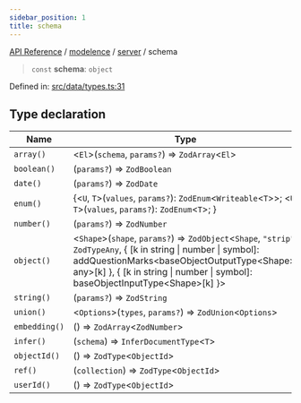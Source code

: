 ```yaml
---
sidebar_position: 1
title: schema
---
```


[API Reference](/api-reference/modelence/server/variables/../../../index) / [modelence](/api-reference/modelence/server/variables/../../index) / [server](/api-reference/modelence/server/variables/../index) / schema

> `const` **schema**: `object`

Defined in: [src/data/types.ts:31](https://github.com/modelence/modelence/blob/f653e5c651cf7186ab25fa98b863b510bf015e87/packages/modelence/src/data/types.ts#L31)

## Type declaration

| Name | Type | Default value | Defined in |
| ------ | ------ | ------ | ------ |
| <a id="array"></a> `array()` | \<`El`\>(`schema`, `params?`) => `ZodArray`\<`El`\> | `schemaArray` | [src/data/types.ts:36](https://github.com/modelence/modelence/blob/f653e5c651cf7186ab25fa98b863b510bf015e87/packages/modelence/src/data/types.ts#L36) |
| <a id="boolean"></a> `boolean()` | (`params?`) => `ZodBoolean` | `schemaBoolean` | [src/data/types.ts:35](https://github.com/modelence/modelence/blob/f653e5c651cf7186ab25fa98b863b510bf015e87/packages/modelence/src/data/types.ts#L35) |
| <a id="date"></a> `date()` | (`params?`) => `ZodDate` | `schemaDate` | [src/data/types.ts:34](https://github.com/modelence/modelence/blob/f653e5c651cf7186ab25fa98b863b510bf015e87/packages/modelence/src/data/types.ts#L34) |
| <a id="enum"></a> `enum()` | \{\<`U`, `T`\>(`values`, `params?`): `ZodEnum`\<`Writeable`\<`T`\>\>; \<`U`, `T`\>(`values`, `params?`): `ZodEnum`\<`T`\>; \} | `schemaEnum` | [src/data/types.ts:38](https://github.com/modelence/modelence/blob/f653e5c651cf7186ab25fa98b863b510bf015e87/packages/modelence/src/data/types.ts#L38) |
| <a id="number"></a> `number()` | (`params?`) => `ZodNumber` | `schemaNumber` | [src/data/types.ts:33](https://github.com/modelence/modelence/blob/f653e5c651cf7186ab25fa98b863b510bf015e87/packages/modelence/src/data/types.ts#L33) |
| <a id="object"></a> `object()` | \<`Shape`\>(`shape`, `params?`) => `ZodObject`\<`Shape`, `"strip"`, `ZodTypeAny`, \{ \[k in string \| number \| symbol\]: addQuestionMarks\<baseObjectOutputType\<Shape\>, any\>\[k\] \}, \{ \[k in string \| number \| symbol\]: baseObjectInputType\<Shape\>\[k\] \}\> | `schemaObject` | [src/data/types.ts:37](https://github.com/modelence/modelence/blob/f653e5c651cf7186ab25fa98b863b510bf015e87/packages/modelence/src/data/types.ts#L37) |
| <a id="string"></a> `string()` | (`params?`) => `ZodString` | `schemaString` | [src/data/types.ts:32](https://github.com/modelence/modelence/blob/f653e5c651cf7186ab25fa98b863b510bf015e87/packages/modelence/src/data/types.ts#L32) |
| <a id="union"></a> `union()` | \<`Options`\>(`types`, `params?`) => `ZodUnion`\<`Options`\> | - | [src/data/types.ts:51](https://github.com/modelence/modelence/blob/f653e5c651cf7186ab25fa98b863b510bf015e87/packages/modelence/src/data/types.ts#L51) |
| `embedding()` | () => `ZodArray`\<`ZodNumber`\> | - | [src/data/types.ts:39](https://github.com/modelence/modelence/blob/f653e5c651cf7186ab25fa98b863b510bf015e87/packages/modelence/src/data/types.ts#L39) |
| `infer()` | (`schema`) => `InferDocumentType`\<`T`\> | - | [src/data/types.ts:52](https://github.com/modelence/modelence/blob/f653e5c651cf7186ab25fa98b863b510bf015e87/packages/modelence/src/data/types.ts#L52) |
| `objectId()` | () => `ZodType`\<`ObjectId`\> | - | [src/data/types.ts:42](https://github.com/modelence/modelence/blob/f653e5c651cf7186ab25fa98b863b510bf015e87/packages/modelence/src/data/types.ts#L42) |
| `ref()` | (`collection`) => `ZodType`\<`ObjectId`\> | - | [src/data/types.ts:48](https://github.com/modelence/modelence/blob/f653e5c651cf7186ab25fa98b863b510bf015e87/packages/modelence/src/data/types.ts#L48) |
| `userId()` | () => `ZodType`\<`ObjectId`\> | - | [src/data/types.ts:45](https://github.com/modelence/modelence/blob/f653e5c651cf7186ab25fa98b863b510bf015e87/packages/modelence/src/data/types.ts#L45) |
